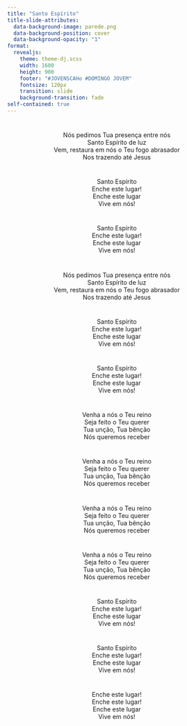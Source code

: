 ```yaml
---
title: "Santo Espírito"
title-slide-attributes:
  data-background-image: parede.png
  data-background-position: cover
  data-background-opacity: "1"
format: 
  revealjs:
    theme: theme-dj.scss
    width: 1600
    height: 900
    footer: "#JOVENSCAHo #DOMINGO JOVEM"
    fontsize: 120px
    transition: slide
    background-transition: fade
self-contained: true
---
```


# {background-image="parede.png"}

<center>
Nós pedimos Tua presença entre nós <br>
Santo Espírito de luz <br>
Vem, restaura em nós o Teu fogo abrasador <br>
Nos trazendo até Jesus <br>
</center>

# {background-image="parede.png"}

<center>
Santo Espírito <br>
Enche este lugar! <br>
Enche este lugar <br>
Vive em nós! <br>
</center>

# {background-image="parede.png"}

<center>
Santo Espírito <br>
Enche este lugar! <br>
Enche este lugar <br>
Vive em nós! <br>
</center>

# {background-image="parede.png"}

<center>
Nós pedimos Tua presença entre nós <br>
Santo Espírito de luz <br>
Vem, restaura em nós o Teu fogo abrasador <br>
Nos trazendo até Jesus <br>
</center>

# {background-image="parede.png"}

<center>
Santo Espírito <br>
Enche este lugar! <br>
Enche este lugar <br>
Vive em nós! <br>
</center>

# {background-image="parede.png"}

<center>
Santo Espírito <br>
Enche este lugar! <br>
Enche este lugar <br>
Vive em nós! <br>
</center>

# {background-image="parede.png"}

<center>
Venha a nós o Teu reino <br>
Seja feito o Teu querer <br>
Tua unção, Tua bênção <br>
Nós queremos receber <br>
</center>

# {background-image="parede.png"}

<center>
Venha a nós o Teu reino <br>
Seja feito o Teu querer <br>
Tua unção, Tua bênção <br>
Nós queremos receber <br>
</center>

# {background-image="parede.png"}

<center>
Venha a nós o Teu reino <br>
Seja feito o Teu querer <br>
Tua unção, Tua bênção <br>
Nós queremos receber <br>
</center>

# {background-image="parede.png"}

<center>
Venha a nós o Teu reino <br>
Seja feito o Teu querer <br>
Tua unção, Tua bênção <br>
Nós queremos receber <br>
</center>

# {background-image="parede.png"}

<center>
Santo Espírito <br>
Enche este lugar! <br>
Enche este lugar <br>
Vive em nós! <br>
</center>

# {background-image="parede.png"}

<center>
Santo Espírito <br>
Enche este lugar! <br>
Enche este lugar <br>
Vive em nós! <br>
</center>

# {background-image="parede.png"}

<center>
Enche este lugar! <br>
Enche este lugar! <br>
Enche este lugar <br>
Vive em nós!
</center>
